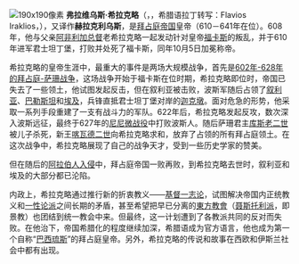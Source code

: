 
[[File:Bernat,_Martin_Saint_Helena_&_Heraclius_taking_the_Holy_Cross_to_Jerusalem.jpg|190x190像素]]
'''弗拉维乌斯·希拉克略'''（{{lang-la|Flavius Heraclius Augustus}}，{{lang-el|Φλάβιος Ἡράκλειος}}，希腊语拉丁转写：Flavios Iraklios，{{bd|约575年||641年|2月11日}}），又译作'''赫拉克利乌斯'''，是[[拜占庭帝国|拜占庭帝国]]皇帝（610－641年在位）。608年，他与父亲[[阿非利加总督区|阿非利加总督]]老希拉克略一起发动针对皇帝[[福卡斯|福卡斯]]的叛乱，并于610年进军君士坦丁堡，打败并处死了福卡斯，同年10月5日加冕称帝。

希拉克略的皇帝生涯中，最重大的事件是两场大规模战争，首先是[[拜占庭－薩珊戰爭_(602年－628年)|602年-628年的拜占庭-萨珊战争]]，这场战争开始于福卡斯在位时期，希拉克略即位时，帝国已失去了一些领土，他试图发起反击，但在叙利亚被击败，波斯军随后占领了[[叙利亚|叙利亚]]、[[巴勒斯坦地区|巴勒斯坦]]和[[埃及_(羅馬行省)|埃及]]，兵锋直抵君士坦丁堡对岸的[[迦克墩|迦克墩]]。面对危急的形势，他采取一系列手段重建了一支有战斗力的军队。622年后，希拉克略发起反攻，数次深入波斯远征，最终于627年的[[尼尼微之战|尼尼微战役]]中打败波斯人。随后萨珊君主[[霍斯劳二世|库斯老二世]]被儿子杀死，新王[[喀瓦德二世|喀瓦德二世]]向希拉克略求和，放弃了占领的所有拜占庭领土。在这次战争中，希拉克略展现了自己的战争天才，受到一些历史学家的赞美。

但在随后的[[穆斯林的征服|阿拉伯人入侵]]中，拜占庭帝国一败再败，到希拉克略去世时，叙利亚和埃及的大部分都已沦陷。

内政上，希拉克略通过推行新的折衷教义——[[基督一志论|基督一志论]]，试图解决帝国内正统教义和[[基督一性论|一性论派]]之间长期的矛盾，甚至希望把早已分离的[[東方教會|東方教會]]（[[聶斯脫里主義|聂斯托利派]]，即景教）也团结到统一教会中来。但最终，这一计划遭到了各教派共同的反对而失败。在他治下，帝国希腊化的程度继续加深，希腊语成为官方语言，他也成为第一个自称“[[巴西琉斯|巴西琉斯]]”的拜占庭皇帝。另外，希拉克略的传说和故事在西欧和伊斯兰社会中都有出现。